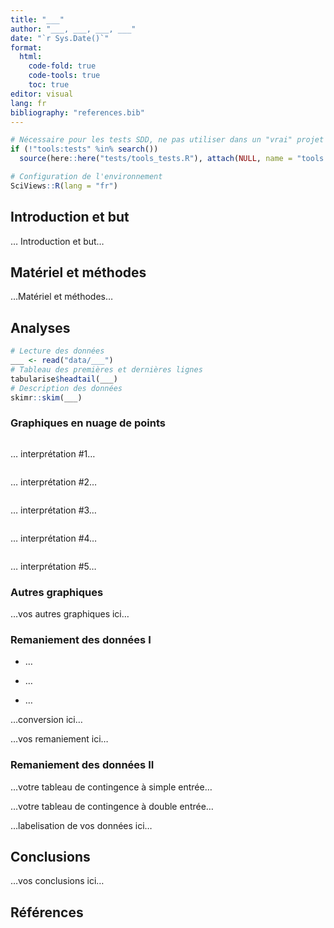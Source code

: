 ```yaml
---
title: "___"
author: "___, ___, ___, ___"
date: "`r Sys.Date()`"
format:
  html:
    code-fold: true
    code-tools: true
    toc: true
editor: visual
lang: fr
bibliography: "references.bib"
---
```


<!--# Ceci est un commentaire. -->

<!--% Ceci est une consigne. Ne jamais modifier ni déplacer les consignes dans le document ! -->

<!--% Un et un seul étudiant remplit le titre et le nom des auteurs (auteur1, auteur2, auteur3 et auteur 4) dans l'entête YAML. Ensuite, il fait un commit - pull - push et tous les autres font un pull. -->

```r
# Nécessaire pour les tests SDD, ne pas utiliser dans un "vrai" projet
if (!"tools:tests" %in% search())
  source(here::here("tests/tools_tests.R"), attach(NULL, name = "tools:tests"))

# Configuration de l'environnement
SciViews::R(lang = "fr")
```

## Introduction et but

<!--% Arrivé au module 4, vous pouvez commencer à rédigez une courte introduction de 2 ou 3 phrases concernant vos données et une phrase pour le but du travail. Vous pouvez citez la bibliographie en utilisant le formattage Markdown ad hoc et en incluant votre référence au format bibtex dans le fichier references.bib -->

... Introduction et but...

## Matériel et méthodes

<!--% Arrivé au module 4, indiquez ici d'où viennent les données et aussi quel logiciel (et version) vous utilisez pour les analyses. -->

...Matériel et méthodes...

## Analyses

<!--% Un et un seul étudiant complète le chunk ci-dessous pour importer les données et pour visualiser le début et la fin du jeu de données, ainsi que la description des données. Ensuite, il fait un commit - pull - push, et tous les autres font un pull. -->

```r
# Lecture des données
___ <- read("data/___")
# Tableau des premières et dernières lignes
tabularise$headtail(___)
# Description des données
skimr::skim(___)
```

### Graphiques en nuage de points

<!--# Ceci correspond à la partie I (module 2 du cours). -->

<!--% Chaque étudiant réalise un graphique en nuage de points pertinent et l'interprète ci-dessous. Attribuez-vous un numéro de 1 à 5 au sein de l'équipe et ne modifiez que la partie vous concernant. Faites des commit - pull - push et vérifiez que tout se passe bien ou alors, appelez un enseignant à la rescousse. -->

<!--% Graphique et interprétation de l'étudiant #1 ci-dessous. -->

```r

```

... interprétation #1...

<!--% Graphique et interprétation de l'étudiant #2 ci-dessous. -->

```r

```

... interprétation #2...

<!--% Graphique et interprétation de l'étudiant #3 ci-dessous. -->

```r

```

... interprétation #3...

<!--% Graphique et interprétation de l'étudiant #4 ci-dessous. -->

```r

```

... interprétation #4...

<!--% Graphique et interprétation de l'étudiant #5 ci-dessous (effacez cette section si vous n'êtes que quatre). -->

```r

```

... interprétation #5...

### Autres graphiques

<!--# Ceci correspond à la partie II (modules 3 et 4 du cours). -->

<!--% Chaque étudiant réalise deux graphiques parmi ceux des modules 2 et 3 du cours et les interprètent juste en dessous. Organisez-vous pour minimiser les risques de conflits. Vous devez tous travailler dans le même document (pas de copies séparées par étudiants). -->

...vos autres graphiques ici...

### Remaniement des données I

<!--# Ceci correspond à la partie III (module 5 du cours). -->

<!--% Catégorisez les variables de votre jeu de données (types de variables). -->

-   ...

-   ...

-   ...

<!--% Par étudiant, réalisez une conversion de quantitatif à discret ou de quantitatif à qualitatif, ou un découpage en classes qui fait sens dans vos données. Corrigez aussi les types de variables qui seraient mal représentées dans votre jeu de données. -->

...conversion ici...

<!--% Chaque étudiant retravaille les données pour réaliser un jeu de données dérivé <data>A, <data>B, <data>C, <data>D, .... où <data> est le nom initial de votre jeu de données. Vous devez utiliser les verbes sselect(), sfilter(), smutate(), sgroup_by() et ssummarise() pour ces transformations. Soyez imaginatifs, mais réalisez des transformations qui ont un sens. Utilisez le chaînage des opérations d'une étape à l'autre avec l'opérateur de pipe que vous préférez. -->

...vos remaniement ici...

### Remaniement des données II

<!--# Ceci correspond à la partie IV (module 6 du cours). -->

<!--% Réalisez un tableau de contingence à simple et un autre à double entrée à partir de vos données. -->

...votre tableau de contingence à simple entrée...

...votre tableau de contingence à double entrée...

<!--% Labelisez vos données et ajoutez les unités là où cela est nécessaire (labels en français). -->

...labelisation de vos données ici...

## Conclusions

<!--% Lorsque toutes les analyses sont réalisées, terminez ce bloc-notes avec 3 à 5 phrases de conclusion en rapport avec ce que vous avez observé dans vos analyses. -->

...vos conclusions ici...

## Références

<!--% N'indiquez rien ci-dessous. Quarto se chargera de rajouter vos références bibliographiques automatiquement. -->
